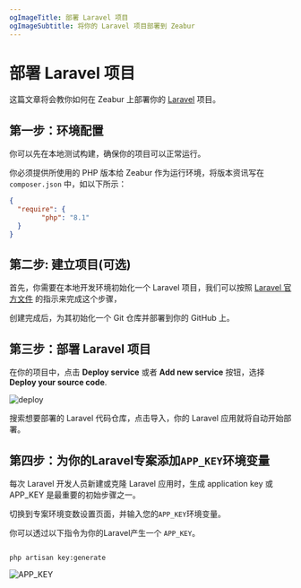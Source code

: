 ```yaml
---
ogImageTitle: 部署 Laravel 项目
ogImageSubtitle: 将你的 Laravel 项目部署到 Zeabur
---
```


# 部署 Laravel 项目

这篇文章将会教你如何在 Zeabur 上部署你的 [Laravel](https://laravel.com/) 项目。

## 第一步：环境配置

你可以先在本地测试构建，确保你的项目可以正常运行。

你必须提供所使用的 PHP 版本给 Zeabur 作为运行环境，将版本资讯写在`composer.json` 中，如以下所示：

```json
{
  "require": {
        "php": "8.1"
  }
}
```

## 第二步: 建立项目(可选)

首先，你需要在本地开发环境初始化一个 Laravel 项目，我们可以按照 [Laravel 官方文件](https://laravel.com/docs/9.x) 的指示来完成这个步骤，

创建完成后，为其初始化一个 Git 仓库并部署到你的 GitHub 上。

## 第三步：部署 Laravel 项目

在你的项目中，点击 **Deploy service** 或者 **Add new service** 按钮，选择 **Deploy your source code**.

![deploy](/framework/deploy.png)

搜索想要部署的 Laravel 代码仓库，点击导入，你的 Laravel 应用就将自动开始部署。

## 第四步：为你的Laravel专案添加`APP_KEY`环境变量

每次 Laravel 开发人员新建或克隆 Laravel 应用时，生成 application key 或 APP_KEY 是最重要的初始步骤之一。

切换到专案环境变数设置页面，并输入您的`APP_KEY`环境变量。

你可以透过以下指令为你的Laravel产生一个 `APP_KEY`。
```shell

php artisan key:generate

```
![APP_KEY](/framework/laravel/app-key-setting.jpg)